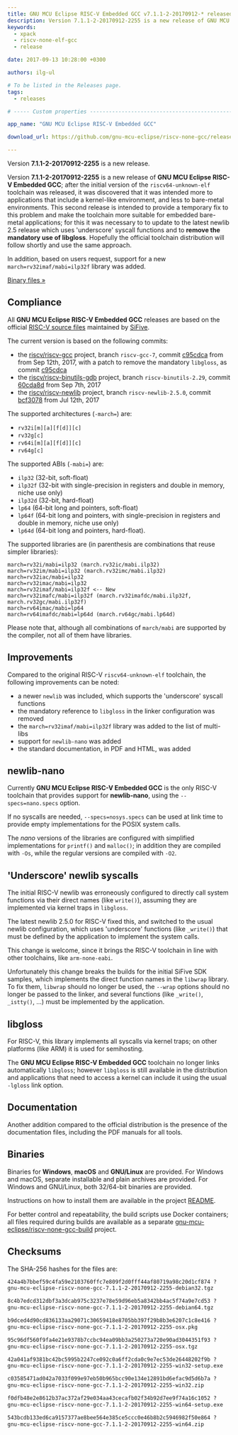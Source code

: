 ```yaml
---
title: GNU MCU Eclipse RISC-V Embedded GCC v7.1.1-2-20170912-* released
description: Version 7.1.1-2-20170912-2255 is a new release of GNU MCU Eclipse RISC-V Embedded GCC.
keywords:
  - xpack
  - riscv-none-elf-gcc
  - release

date: 2017-09-13 10:28:00 +0300

authors: ilg-ul

# To be listed in the Releases page.
tags:
  - releases

# ----- Custom properties -----------------------------------------------------

app_name: "GNU MCU Eclipse RISC-V Embedded GCC"

download_url: https://github.com/gnu-mcu-eclipse/riscv-none-gcc/releases/tag/v7.1.1-2-20170912/

---
```


<head>
  <title>{frontMatter.title}</title>
  <meta property="og:title" content={frontMatter.title} />
</head>

Version **7.1.1-2-20170912-2255** is a new release.

<!-- truncate -->

Version **7.1.1-2-20170912-2255** is a new release of **GNU MCU Eclipse RISC-V Embedded GCC**; after the initial version of the `riscv64-unknown-elf` toolchain was released, it was discovered that it was intended more to applications that include a kernel-like environment, and less to bare-metal environments. This second release is intended to provide a temporary fix to this problem and make the toolchain more suitable for embedded bare-metal applications; for this it was necessary to to update to the latest newlib 2.5 release which uses 'underscore' syscall functions and to **remove the mandatory use of libgloss**. Hopefully the official toolchain distribution will follow shortly and use the same approach.

In addition, based on users request, support for a new `march=rv32imaf/mabi=ilp32f` library was added.

<!-- truncate -->

<p><a href={frontMatter.download_url}>Binary files »</a></p>

## Compliance

All **GNU MCU Eclipse RISC-V Embedded GCC** releases are based on the official [RISC-V source files](https://github.com/riscv/riscv-gcc) maintained by [SiFive](https://www.sifive.com).

The current version is based on the following commits:

* the [riscv/riscv-gcc](https://github.com/riscv/riscv-gcc) project, branch `riscv-gcc-7`, commit [c95cdca](https://github.com/riscv/riscv-gcc/commit/c95cdcae21de8dbb8a8ceb9c58b5f9560f0628ff) from from Sep 12th, 2017, with a patch to remove the mandatory `libgloss`, as commit [c95cdca](https://github.com/gnu-mcu-eclipse/riscv-none-gcc/commit/e0203ff93b1c6d6d42809400c5d37cd1448ee697)
* the [riscv/riscv-binutils-gdb](https://github.com/riscv/riscv-binutils-gdb) project, branch `riscv-binutils-2.29`, commit [60cda8d](https://github.com/riscv/riscv-binutils-gdb/commit/60cda8de81dce7bc67977b0dd1953437ed06db36) from Sep 7th, 2017
* the [riscv/riscv-newlib](https://github.com/riscv/riscv-newlib) project, branch `riscv-newlib-2.5.0`, commit [bcf3078](https://github.com/riscv/riscv-newlib/commit/bcf3078d2203be52ac7e31c58ef2dbfe02388d58) from Jul 12th, 2017

The supported architectures (`-march=`) are:

* `rv32i[m][a][f[d]][c]`
* `rv32g[c]`
* `rv64i[m][a][f[d]][c]`
* `rv64g[c]`

The supported ABIs (`-mabi=`) are:

* `ilp32` (32-bit, soft-float)
* `ilp32f` (32-bit with single-precision in registers and double in memory, niche use only)
* `ilp32d` (32-bit, hard-float)
* `lp64` (64-bit long and pointers, soft-float)
* `lp64f` (64-bit long and pointers, with single-precision in registers and double in memory, niche use only)
* `lp64d` (64-bit long and pointers, hard-float).

The supported libraries are (in parenthesis are combinations that reuse simpler libraries):

```console
march=rv32i/mabi=ilp32 (march.rv32ic/mabi.ilp32)
march=rv32im/mabi=ilp32 (march.rv32imc/mabi.ilp32)
march=rv32iac/mabi=ilp32
march=rv32imac/mabi=ilp32
march=rv32imaf/mabi=ilp32f <-- New
march=rv32imafc/mabi=ilp32f (march.rv32imafdc/mabi.ilp32f, march.rv32gc/mabi.ilp32f)
march=rv64imac/mabi=lp64
march=rv64imafdc/mabi=lp64d (march.rv64gc/mabi.lp64d)
```

Please note that, although all combinations of `march/mabi` are supported by the compiler, not all of them have libraries.

## Improvements

Compared to the original RISC-V `riscv64-unknown-elf` toolchain, the following improvements can be noted:

* a newer `newlib` was included, which supports the 'underscore' syscall functions
* the mandatory reference to `libgloss` in the linker configuration was removed
* the `march=rv32imaf/mabi=ilp32f` library was added to the list of multi-libs
* support for `newlib-nano` was added
* the standard documentation, in PDF and HTML, was added

## newlib-nano

Currently **GNU MCU Eclipse RISC-V Embedded GCC** is the only RISC-V toolchain that provides support for **newlib-nano**, using the `--specs=nano.specs` option.

If no syscalls are needed, `--specs=nosys.specs` can be used at link time to provide empty implementations for the POSIX system calls.

The _nano_ versions of the libraries are configured with simplified implementations for `printf()` and `malloc()`; in addition they are compiled with `-Os`, while the regular versions are compiled with `-O2`.

## 'Underscore' newlib syscalls

The initial RISC-V newlib was erroneously configured to directly call system functions via their direct names (like `write()`), assuming they are implemented via kernel traps in `libgloss`.

The latest newlib 2.5.0 for RISC-V fixed this, and switched to the usual newlib configuration, which uses 'underscore' functions (like `_write()`) that must be defined by the application to implement the system calls.

This change is welcome, since it brings the RISC-V toolchain in line with other toolchains, like `arm-none-eabi`.

Unfortunately this change breaks the builds for the initial SiFive SDK samples, which implements the direct function names in the `libwrap` library. To fix them, `libwrap` should no longer be used, the `--wrap` options should no longer be passed to the linker, and several functions (like `_write()`, `_istty()`, ...) must be implemented by the application.

## libgloss

For RISC-V, this library implements all syscalls via kernel traps; on other platforms (like ARM) it is used for semihosting.

The **GNU MCU Eclipse RISC-V Embedded GCC** toolchain no longer links automatically `libgloss`; however  `libgloss` is still available in the distribution and applications that need to access a kernel can include it using the usual `-lgloss` link option.

## Documentation

Another addition compared to the official distribution is the presence of the documentation files, including the PDF manuals for all tools.

## Binaries

Binaries for **Windows**, **macOS** and **GNU/Linux** are provided. For Windows and macOS, separate installable and plain archives are provided. For Windows and GNU/Linux, both 32/64-bit binaries are provided.

Instructions on how to install them are available in the project [README](https://github.com/xpack-dev-tools/riscv-none-embed-gcc-xpack).

For better control and repeatability, the build scripts use Docker containers; all files required during builds are available as a separate [gnu-mcu-eclipse/riscv-none-gcc-build](https://github.com/gnu-mcu-eclipse/riscv-none-gcc-build) project.

## Checksums

The SHA-256 hashes for the files are:

```txt
424a4b7bbef59c4fa59e2103760ffc7e809f2d0fff44af80719a98c20d1cf874 ?
gnu-mcu-eclipse-riscv-none-gcc-7.1.1-2-20170912-2255-debian32.tgz

8c4b7edcd312dbf3a3dcab975c3237e78e59d96eb5a8342bb4ac5f74a9e7cd53 ?
gnu-mcu-eclipse-riscv-none-gcc-7.1.1-2-20170912-2255-debian64.tgz

b9dced4d90cd836133aa29071c30659418e8705bb397f29b8b3e6207c1c8e416 ?
gnu-mcu-eclipse-riscv-none-gcc-7.1.1-2-20170912-2255-osx.pkg

95c96df560f9fa4e21e9378b7ccbc94ea09bb3a250273a720e90ad3044351f93 ?
gnu-mcu-eclipse-riscv-none-gcc-7.1.1-2-20170912-2255-osx.tgz

42a041af9381bc42bc5995b2247ce092c0a6ff2cda0c9e7ec53de26448202f9b ?
gnu-mcu-eclipse-riscv-none-gcc-7.1.1-2-20170912-2255-win32-setup.exe

c03585471ad042a7033f099e97eb50b965bcc90e134e12891bd6efac9d5d6b7a ?
gnu-mcu-eclipse-riscv-none-gcc-7.1.1-2-20170912-2255-win32.zip

f0dfb48e2e8612b37ac372af29e034aa43cecafb02f34b92d7ee9f74a16c1052 ?
gnu-mcu-eclipse-riscv-none-gcc-7.1.1-2-20170912-2255-win64-setup.exe

543bcdb133ed6ca9157377ae8bee564e385ce5ccc0e46b8b2c5946982f50e864 ?
gnu-mcu-eclipse-riscv-none-gcc-7.1.1-2-20170912-2255-win64.zip
```
